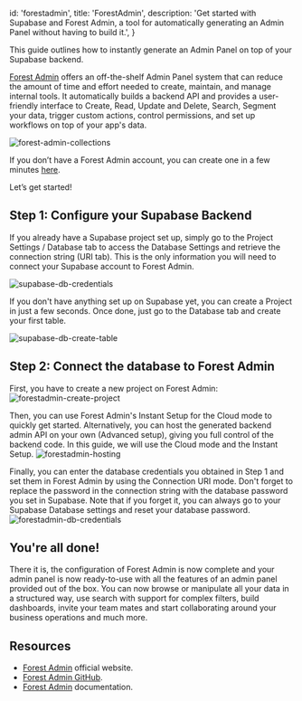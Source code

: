 
  id: 'forestadmin',
  title: 'ForestAdmin',
  description:
    'Get started with Supabase and Forest Admin, a tool for automatically generating an Admin Panel without having to build it.',
}

This guide outlines how to instantly generate an Admin Panel on top of your Supabase backend.

[Forest Admin](https://www.forestadmin.com/) offers an off-the-shelf Admin Panel system that can reduce the amount of time and effort needed to create, maintain, and manage internal tools. 
It automatically builds a backend API and provides a user-friendly interface to Create, Read, Update and Delete, Search, Segment your data, trigger custom actions, control permissions, and set up workflows on top of your app's data.

![forest-admin-collections](/docs/img/guides/integrations/forestadmin/forest-admin-collections.png)

If you don’t have a Forest Admin account, you can create one in a few minutes [here](https://app.forestadmin.com/signup).

Let’s get started!

## Step 1: Configure your Supabase Backend
If you already have a Supabase project set up, simply go to the Project Settings / Database tab to access the Database Settings and retrieve the connection string (URI tab). This is the only information you will need to connect your Supabase account to Forest Admin.

![supabase-db-credentials](/docs/img/guides/integrations/forestadmin/supabase-db-credentials.png)

If you don't have anything set up on Supabase yet, you can create a Project in just a few seconds. Once done, just go to the Database tab and create your first table.

![supabase-db-create-table](/docs/img/guides/integrations/forestadmin/supabase-db-create-table.png)

## Step 2: Connect the database to Forest Admin

First, you have to create a new project on Forest Admin:
![forestadmin-create-project](/docs/img/guides/integrations/forestadmin/forestadmin-create-project.png)

Then, you can use Forest Admin's Instant Setup for the Cloud mode to quickly get started. Alternatively, you can host the generated backend admin API on your own (Advanced setup), giving you full control of the backend code. In this guide, we will use the Cloud mode and the Instant Setup.
![forestadmin-hosting](/docs/img/guides/integrations/forestadmin/forestadmin-hosting.png)

Finally, you can enter the database credentials you obtained in Step 1 and set them in Forest Admin by using the Connection URI mode. Don't forget to replace the password in the connection string with the database password you set in Supabase. Note that if you forget it, you can always go to your Supabase Database settings and reset your database password.
![forestadmin-db-credentials](/docs/img/guides/integrations/forestadmin/forestadmin-db-credentials)

## You're all done!

There it is, the configuration of Forest Admin is now complete and your admin panel is now ready-to-use with all the features of an admin panel provided out of the box. You can now browse or manipulate all your data in a structured way, use search with support for complex filters, build dashboards, invite your team mates and start collaborating around your business operations and much more.

## Resources

- [Forest Admin](https://www.forestadmin.com/) official website.
- [Forest Admin GitHub](https://github.com/ForestAdmin).
- [Forest Admin](https://docs.forestadmin.com/documentation-portal/) documentation.



